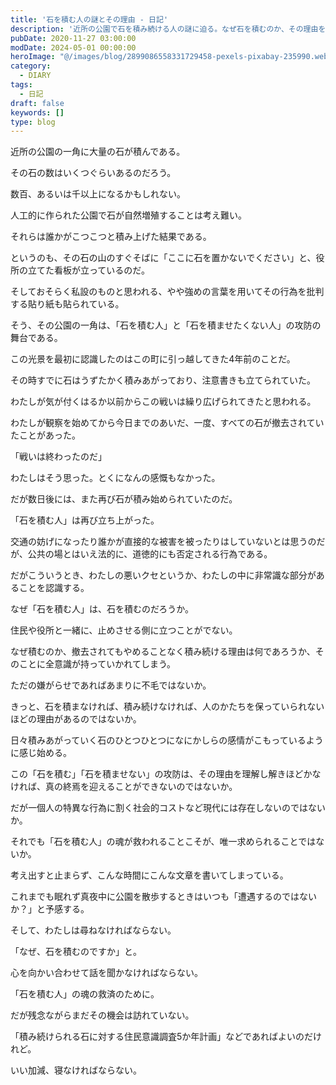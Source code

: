 ```yaml
---
title: '石を積む人の謎とその理由 - 日記'
description: '近所の公園で石を積み続ける人の謎に迫る。なぜ石を積むのか、その理由を考察し、石を積む行為の背後にある感情や動機を探ります。'
pubDate: 2020-11-27 03:00:00
modDate: 2024-05-01 00:00:00
heroImage: "@/images/blog/2899086558331729458-pexels-pixabay-235990.webp"
category:
  - DIARY
tags:
  - 日記
draft: false
keywords: []
type: blog
---
```


近所の公園の一角に大量の石が積んである。

その石の数はいくつぐらいあるのだろう。

数百、あるいは千以上になるかもしれない。

人工的に作られた公園で石が自然増殖することは考え難い。

それらは誰かがこつこつと積み上げた結果である。

というのも、その石の山のすぐそばに「ここに石を置かないでください」と、役所の立てた看板が立っているのだ。

そしておそらく私設のものと思われる、やや強めの言葉を用いてその行為を批判する貼り紙も貼られている。

そう、その公園の一角は、「石を積む人」と「石を積ませたくない人」の攻防の舞台である。

この光景を最初に認識したのはこの町に引っ越してきた4年前のことだ。

その時すでに石はうずたかく積みあがっており、注意書きも立てられていた。

わたしが気が付くはるか以前からこの戦いは繰り広げられてきたと思われる。

わたしが観察を始めてから今日までのあいだ、一度、すべての石が撤去されていたことがあった。

「戦いは終わったのだ」

わたしはそう思った。とくになんの感慨もなかった。

だが数日後には、また再び石が積み始められていたのだ。

「石を積む人」は再び立ち上がった。

交通の妨げになったり誰かが直接的な被害を被ったりはしていないとは思うのだが、公共の場とはいえ法的に、道徳的にも否定される行為である。

だがこういうとき、わたしの悪いクセというか、わたしの中に非常識な部分があることを認識する。

なぜ「石を積む人」は、石を積むのだろうか。

住民や役所と一緒に、止めさせる側に立つことがでない。

なぜ積むのか、撤去されてもやめることなく積み続ける理由は何であろうか、そのことに全意識が持っていかれてしまう。

ただの嫌がらせであればあまりに不毛ではないか。

きっと、石を積まなければ、積み続けなければ、人のかたちを保っていられないほどの理由があるのではないか。

日々積みあがっていく石のひとつひとつになにかしらの感情がこもっているように感じ始める。

この「石を積む」「石を積ませない」の攻防は、その理由を理解し解きほどかなければ、真の終焉を迎えることができないのではないか。

だが一個人の特異な行為に割く社会的コストなど現代には存在しないのではないか。

それでも「石を積む人」の魂が救われることこそが、唯一求められることではないか。

考え出すと止まらず、こんな時間にこんな文章を書いてしまっている。

これまでも眠れず真夜中に公園を散歩するときはいつも「遭遇するのではないか？」と予感する。

そして、わたしは尋ねなければならない。

「なぜ、石を積むのですか」と。

心を向かい合わせて話を聞かなければならない。

「石を積む人」の魂の救済のために。

だが残念ながらまだその機会は訪れていない。

「積み続けられる石に対する住民意識調査5か年計画」などであればよいのだけれど。

いい加減、寝なければならない。
